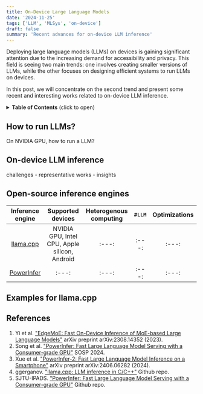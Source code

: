 ```yaml
---
title: On-Device Large Language Models
date: '2024-11-25'
tags: ['LLM', 'MLSys', 'on-device']
draft: false
summary: 'Recent advances for on-device LLM inference'
---
```

Deploying large language models (LLMs) on devices is gaining significant attention due to the increasing demand for accessibility and privacy. This field is seeing two main trends: one involves creating smaller versions of LLMs, while the other focuses on designing efficient systems to run LLMs on devices.

In this post, we will concentrate on the second trend and present some recent and interesting works related to on-device LLM inference.

<details>
<summary><b>Table of Contents</b> (click to open)</summary>

- [How to run LLMs?](#how-to-run-llms)
- [On-device LLM inference](#on-device-llm-inference)
- [Open-source inference engines](#open-source-inference-engines)
- [Examples for llama.cpp](#examples-for-llama-.-cpp)
- [References](#references)

</details>

## How to run LLMs?

On NVIDIA GPU, how to run a LLM?

## On-device LLM inference
challenges - representative works - insights

## Open-source inference engines

|Inference engine|Supported devices|Heterogenous computing|`#LLM`|Optimizations|
|:--:|:---:|:---:|:---:|:---:|
|[llama.cpp](https://github.com/ggerganov/llama.cpp)|NVIDIA GPU, Intel CPU, Apple silicon, Android|:---:|:---:|:---:|
|[PowerInfer](https://github.com/SJTU-IPADS/PowerInfer)|:---:|:---:|:---:|:---:|

## Examples for llama.cpp

## References
1. Yi et al. ["EdgeMoE: Fast On-Device Inference of MoE-based Large Language Models"](https://arxiv.org/abs/2308.14352) arXiv preprint arXiv:2308.14352 (2023).
2. Song et al. ["PowerInfer: Fast Large Language Model Serving with a Consumer-grade GPU"](https://dl.acm.org/doi/pdf/10.1145/3694715.3695964) SOSP 2024.
3. Xue et al. ["PowerInfer-2: Fast Large Language Model Inference on a Smartphone"](https://arxiv.org/abs/2406.06282) arXiv preprint arXiv:2406.06282 (2024).
4. ggerganov. ["llama.cpp: LLM inference in C/C++"](https://github.com/ggerganov/llama.cpp) Github repo.
5. SJTU-IPADS. ["PowerInfer: Fast Large Language Model Serving with a Consumer-grade GPU"](https://github.com/SJTU-IPADS/PowerInfer) Github repo.